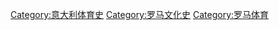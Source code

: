 [[Category:意大利体育史|Category:意大利体育史]]
[[Category:罗马文化史|Category:罗马文化史]]
[[Category:罗马体育|Category:罗马体育]]